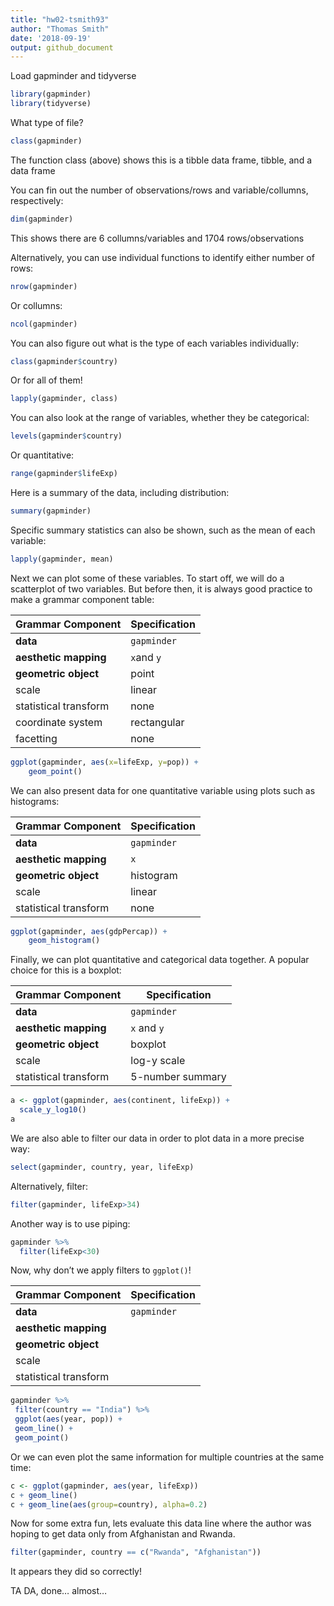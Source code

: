 ```yaml
---
title: "hw02-tsmith93"
author: "Thomas Smith"
date: '2018-09-19'
output: github_document
---
```

Load gapminder and tidyverse
```r
library(gapminder)
library(tidyverse)
```

What type of file?
```r
class(gapminder)
```
The function class (above) shows this is a tibble data frame, tibble, and a data frame

You can fin out the number of observations/rows and variable/collumns, respectively: 
```r
dim(gapminder)
```
This shows there are 6 collumns/variables and 1704 rows/observations

Alternatively, you can use individual functions to identify either number of rows:
```r
nrow(gapminder)
```

Or collumns:
```r
ncol(gapminder)
```

You can also figure out what is the type of each variables individually:
```r
class(gapminder$country)
```

Or for all of them!
```r
lapply(gapminder, class)
```

You can also look at the range of variables, whether they be categorical:
```r
levels(gapminder$country)
```

Or quantitative:
```r
range(gapminder$lifeExp)
```

Here is a summary of the data, including distribution:
```r
summary(gapminder)
```

Specific summary statistics can also be shown, such as the mean of each variable:
```r
lapply(gapminder, mean)
```

Next we can plot some of these variables. To start off, we will do a scatterplot of two variables. But before then, it is always good practice to make a grammar component table:

| Grammar Component     | Specification |
|-----------------------|---------------|
| __data__              | `gapminder` |
| __aesthetic mapping__ | `x`and `y` |
| __geometric object__  | point |
| scale                 | linear  |
| statistical transform | none |
| coordinate system     | rectangular |
| facetting             | none |

```r
ggplot(gapminder, aes(x=lifeExp, y=pop)) + 
    geom_point()
```

We can also present data for one quantitative variable using plots such as histograms:

| Grammar Component     | Specification |
|-----------------------|---------------|
| __data__              | `gapminder` |
| __aesthetic mapping__ |  `x` |
| __geometric object__  |  histogram|
| scale                 |  linear |
| statistical transform |  none |

```r
ggplot(gapminder, aes(gdpPercap)) +
    geom_histogram()
```

Finally, we can plot quantitative and categorical data together. A popular choice for this is a boxplot:

| Grammar Component     | Specification |
|-----------------------|---------------|
| __data__              | `gapminder` |
| __aesthetic mapping__ |  `x` and `y`|
| __geometric object__  |  boxplot |
| scale                 |  log-y scale |
| statistical transform |  5-number summary |

```r
a <- ggplot(gapminder, aes(continent, lifeExp)) +
  scale_y_log10()
a
```

We are also able to filter our data in order to plot data in a more precise way:
```r
select(gapminder, country, year, lifeExp)
```

Alternatively, filter:
```r
filter(gapminder, lifeExp>34)
```

Another way is to use piping:
```r
gapminder %>% 
  filter(lifeExp<30)
```

Now, why don't we apply filters to `ggplot()`!

| Grammar Component     | Specification |
|-----------------------|---------------|
| __data__              | `gapminder` |
| __aesthetic mapping__ |  |
| __geometric object__  |  |
| scale                 |  |
| statistical transform |  |

```r
gapminder %>% 
 filter(country == "India") %>% 
 ggplot(aes(year, pop)) +
 geom_line() +
 geom_point()
```

Or we can even plot the same information for multiple countries at the same time:

```r
c <- ggplot(gapminder, aes(year, lifeExp))
c + geom_line()
c + geom_line(aes(group=country), alpha=0.2)
```

Now for some extra fun, lets evaluate this data line where the author was hoping to get data only from Afghanistan and Rwanda.

```r
filter(gapminder, country == c("Rwanda", "Afghanistan"))
```

It appears they did so correctly!

TA DA, done... almost...



